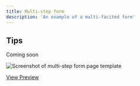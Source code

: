 ```yaml
---
title: Multi-step form
description: 'An example of a multi-facited form'
---
```


## Tips

Coming soon

![Screenshot of multi-step form page template](/agds-next/img/templates/multi-step-form.png)

[View Preview](https://steelthreads.github.io/agds-next/example-site/form-multi-step)
